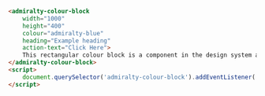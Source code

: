 ```html
<admiralty-colour-block
    width="1000"
    height="400"
    colour="admiralty-blue"
    heading="Example heading"
    action-text="Click Here">
    This rectangular colour block is a component in the design system and we hope you enjoy it.
</admiralty-colour-block>
<script>
    document.querySelector('admiralty-colour-block').addEventListener('colourBlockLinkClicked', () => console.log('colourBlockLinkClicked'));
</script>
```
